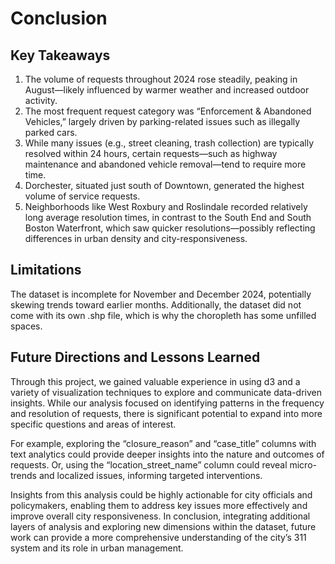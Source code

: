 # Conclusion

## Key Takeaways

1. The volume of requests throughout 2024 rose steadily, peaking in August—likely influenced by warmer weather and increased outdoor activity.
2. The most frequent request category was “Enforcement & Abandoned Vehicles,” largely driven by parking-related issues such as illegally parked cars.
3. While many issues (e.g., street cleaning, trash collection) are typically resolved within 24 hours, certain requests—such as highway maintenance and abandoned vehicle removal—tend to require more time.
4. Dorchester, situated just south of Downtown, generated the highest volume of service requests.
5. Neighborhoods like West Roxbury and Roslindale recorded relatively long average resolution times, in contrast to the South End and South Boston Waterfront, which saw quicker resolutions—possibly reflecting differences in urban density and city-responsiveness.

## Limitations

The dataset is incomplete for November and December 2024, potentially skewing trends toward earlier months. Additionally, the dataset did not come with its own .shp file, which is why the choropleth has some unfilled spaces.

## Future Directions and Lessons Learned
Through this project, we gained valuable experience in using d3 and a variety of visualization techniques to explore and communicate data-driven insights. While our analysis focused on identifying patterns in the frequency and resolution of requests, there is significant potential to expand into more specific questions and areas of interest.

For example, exploring the "closure_reason" and "case_title" columns with text analytics could provide deeper insights into the nature and outcomes of requests. Or, using the "location_street_name" column could reveal micro-trends and localized issues, informing targeted interventions.

Insights from this analysis could be highly actionable for city officials and policymakers, enabling them to address key issues more effectively and improve overall city responsiveness. In conclusion, integrating additional layers of analysis and exploring new dimensions within the dataset, future work can provide a more comprehensive understanding of the city's 311 system and its role in urban management.
